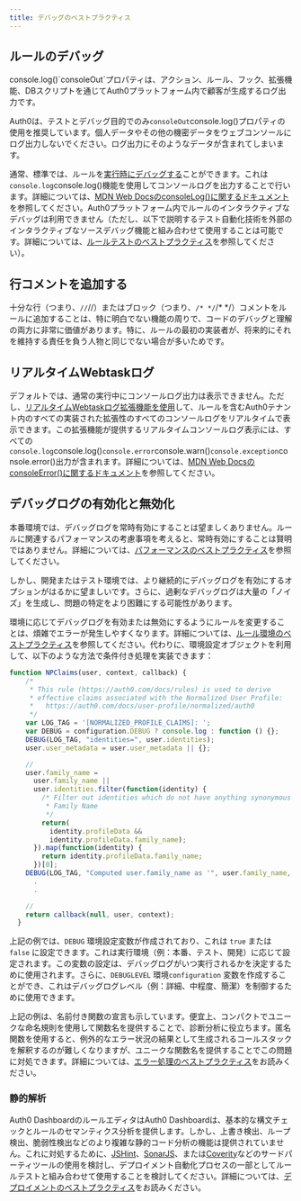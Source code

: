 ```yaml
---
title: デバッグのベストプラクティス
---
```


## ルールのデバッグ

<Warning>
  console.log()`consoleOut`プロパティは、アクション、ルール、フック、拡張機能、DBスクリプトを通じてAuth0プラットフォーム内で顧客が生成するログ出力です。

  Auth0は、テストとデバッグ目的でのみ`consoleOut`console.log()プロパティの使用を推奨しています。個人データやその他の機密データをウェブコンソールにログ出力しないでください。ログ出力にそのようなデータが含まれてしまいます。
</Warning>

通常、標準では、ルールを[実行時にデバッグする](/customize/rules/debug-rules)ことができます。これは`console.log`console.log()機能を使用してコンソールログを出力することで行います。詳細については、[MDN Web DocsのconsoleLog()に関するドキュメント](https://developer.mozilla.org/en-US/docs/Web/API/Console/log)を参照してください。Auth0プラットフォーム内でルールのインタラクティブなデバッグは利用できません（ただし、以下で説明するテスト自動化技術を外部のインタラクティブなソースデバッグ機能と組み合わせて使用することは可能です。詳細については、[ルールテストのベストプラクティス](/rules-best-practices/rules-testing-best-practices)を参照してください）。

## 行コメントを追加する

十分な行（つまり、`//`//）またはブロック（つまり、`/* */`/\* \*/）コメントをルールに追加することは、特に明白でない機能の周りで、コードのデバッグと理解の両方に非常に価値があります。特に、ルールの最初の実装者が、将来的にそれを維持する責任を負う人物と同じでない場合が多いためです。

## リアルタイムWebtaskログ

デフォルトでは、通常の実行中にコンソールログ出力は表示できません。ただし、[リアルタイムWebtaskログ拡張機能を使用](/customize/extensions/real-time-webtask-logs)して、ルールを含むAuth0テナント内のすべての実装された拡張性のすべてのコンソールログをリアルタイムで表示できます。この拡張機能が提供するリアルタイムコンソールログ表示には、すべての`console.log`console.log()`console.error`console.warn()`console.exception`console.error()出力が含まれます。詳細については、[MDN Web DocsのconsoleError()に関するドキュメント](https://developer.mozilla.org/en-US/docs/Web/API/Console/error)を参照してください。

## デバッグログの有効化と無効化

本番環境では、デバッグログを常時有効にすることは望ましくありません。ルールに関連するパフォーマンスの考慮事項を考えると、常時有効にすることは賢明ではありません。詳細については、[パフォーマンスのベストプラクティス](/troubleshoot/performance-best-practices)を参照してください。

しかし、開発またはテスト環境では、より継続的にデバッグログを有効にするオプションがはるかに望ましいです。さらに、過剰なデバッグログは大量の「ノイズ」を生成し、問題の特定をより困難にする可能性があります。

環境に応じてデバッグログを有効または無効にするようにルールを変更することは、煩雑でエラーが発生しやすくなります。詳細については、[ルール環境のベストプラクティス](/rules-best-practices/rules-environment-best-practices)を参照してください。代わりに、環境設定オブジェクトを利用して、以下のような方法で条件付き処理を実装できます：

```js lines expandable
function NPClaims(user, context, callback) {
    /*
     * This rule (https://auth0.com/docs/rules) is used to derive
     * effective claims associated with the Normalized User Profile:
     *   https://auth0.com/docs/user-profile/normalized/auth0
     */
    var LOG_TAG = '[NORMALIZED_PROFILE_CLAIMS]: ';
    var DEBUG = configuration.DEBUG ? console.log : function () {};
    DEBUG(LOG_TAG, "identities=", user.identities);
    user.user_metadata = user.user_metadata || {};

    //
    user.family_name =
      user.family_name ||
      user.identities.filter(function(identity) {
        /* Filter out identities which do not have anything synonymous with
         * Family Name
         */
        return(
          identity.profileData &&
          identity.profileData.family_name);
      }).map(function(identity) {
        return identity.profileData.family_name;
      })[0];
    DEBUG(LOG_TAG, "Computed user.family_name as '", user.family_name, "'");
      .
      .

    //
    return callback(null, user, context);
  }
```

上記の例では、`DEBUG` 環境設定変数が作成されており、これは `true` または `false` に設定できます。これは実行環境（例：本番、テスト、開発）に応じて設定されます。この変数の設定は、デバッグログがいつ実行されるかを決定するために使用されます。さらに、`DEBUGLEVEL` 環境`configuration` 変数を作成することができ、これはデバッグログレベル（例：詳細、中程度、簡潔）を制御するために使用できます。

上記の例は、名前付き関数の宣言も示しています。便宜上、コンパクトでユニークな命名規則を使用して関数名を提供することで、診断分析に役立ちます。匿名関数を使用すると、例外的なエラー状況の結果として生成されるコールスタックを解釈するのが難しくなりますが、ユニークな関数名を提供することでこの問題に対処できます。詳細については、[エラー処理のベストプラクティス](/troubleshoot/error-handling-best-practices)をお読みください。

### 静的解析

Auth0 Dashboardのルールエディタは<Tooltip tip="Auth0 Dashboard-サービスを設定するAuth0のメイン製品。">Auth0 Dashboard</Tooltip>は、基本的な構文チェックとルールのセマンティクス分析を提供します。しかし、上書き検出、ループ検出、脆弱性検出などのより複雑な静的コード分析の機能は提供されていません。これに対処するために、[JSHint](https://jshint.com/about/)、[SonarJS](https://www.sonarsource.com/products/codeanalyzers/sonarjs.html)、または[Coverity](https://www.synopsys.com/software-integrity/security-testing/static-analysis-sast.html)などのサードパーティツールの使用を検討し、デプロイメント自動化プロセスの一部としてルールテストと組み合わせて使用することを検討してください。詳細については、[デプロイメントのベストプラクティス](/deploy-monitor/deployment-best-practices)をお読みください。
